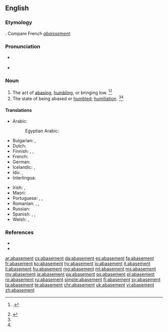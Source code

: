 ==English==

===Etymology===
{{suffix|abase|ment|lang=en}}. Compare French ''[[abaissement]]''.

===Pronunciation===
* {{a|GenAm}} {{IPA|/əˈbeɪs.mənt/|lang=en}}
* {{audio|en-us-abasement.ogg|Audio (US)|lang=en}}

===Noun===
{{en-noun}}

# The act of [[abasing]], [[humbling]], or bringing low. {{defdate|Mid 16<sup>th</sup> century.}}<ref name=Chambers>{{R:CDOE|page=2}}.</ref><ref name=SOED>{{R:SOED5|page=2}}</ref>
# The state of being abased or [[humbled]]; [[humiliation]]. {{defdate|Mid 16<sup>th</sup> century}}<ref name=Chambers/><ref name=SOED/>

====Translations====
{{trans-top|the act of abasing}}
* Arabic: {{t|ar|ذل|m|tr=ðull|sc=Arab}}
*: Egyptian Arabic: {{t|arz|ذل|m|tr=zull|sc=Arab}}
* Bulgarian: {{t+|bg|унижение}}, {{t+|bg|понижение}}
* Dutch: {{t+|nl|vernedering}}
* Finnish: {{t+|fi|alennus}}, {{t|fi|alennustila}}, {{t|fi|nöyryytys}}
* French: {{t+|fr|humiliation|f}}
* German: {{t+|de|Erniedrigung|f}}
* Icelandic: {{t|is|auðmýking|f}}, {{t|is|lítillækkun|f}}
* Ido: {{t+|io|abaso}}, {{t|io|humiligo}}
* Interlingua: {{t+|ia|abassamento}}
{{trans-mid}}
* Irish: {{t|ga|náiriú|m}}, {{t|ga|uirísliú|m}}
* Maori: {{t|mi|whakamā}}
* Portuguese: {{t|pt|rebaixe}}, {{t+|pt|humilhação}}, {{t+|pt|aviltamento}}
* Romanian: {{t+|ro|înjosire|f}}, {{t+|ro|degradare|f}}, {{t+|ro|umilire|f}}
* Russian: {{t+|ru|униже́ние|n|sc=Cyrl}}
* Spanish: {{t+|es|rebajamiento|m}}, {{t+|es|abatimiento|m}}, {{t+|es|humillación|m}}
* Welsh: {{t|cy|darostyngiad|m}}, {{t|cy|iselhad|m}}
{{trans-bottom}}

===References===
<references/>
* {{R:Century 1911}}
* {{R:Webster 1913}}

[[ar:abasement]]
[[cs:abasement]]
[[da:abasement]]
[[es:abasement]]
[[fa:abasement]]
[[fr:abasement]]
[[ko:abasement]]
[[hy:abasement]]
[[io:abasement]]
[[it:abasement]]
[[li:abasement]]
[[hu:abasement]]
[[mg:abasement]]
[[ml:abasement]]
[[ms:abasement]]
[[my:abasement]]
[[ja:abasement]]
[[pa:abasement]]
[[ps:abasement]]
[[pl:abasement]]
[[ro:abasement]]
[[ru:abasement]]
[[simple:abasement]]
[[fi:abasement]]
[[sv:abasement]]
[[ta:abasement]]
[[te:abasement]]
[[chr:abasement]]
[[uk:abasement]]
[[vi:abasement]]
[[zh:abasement]]
